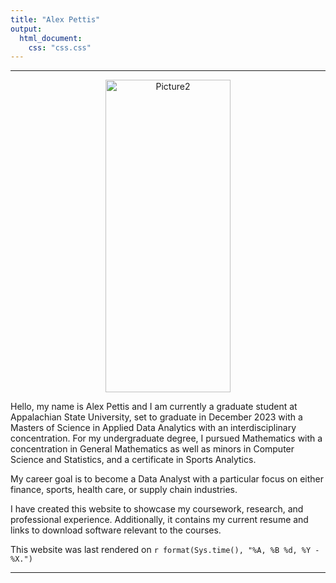 ```yaml
---
title: "Alex Pettis"
output:
  html_document:
    css: "css.css"
---
```


<hr>

<center>
<p><img src="./Picture2.jpg" alt="Picture2" align="center" hspace="20" style="width:200px;height:500px;"></p>
</center>

Hello, my name is Alex Pettis and I am currently a graduate student at Appalachian State University, set to graduate in December 2023 with a Masters of Science in Applied Data Analytics with an interdisciplinary concentration. For my undergraduate degree, I pursued Mathematics with a concentration in General Mathematics as well as minors in Computer Science and Statistics, and a certificate in Sports Analytics. 

My career goal is to become a Data Analyst with a particular focus on either finance, sports, health care, or supply chain industries.   

I have created this website to showcase my coursework, research, and professional experience. Additionally, it contains my current resume and links to download software relevant to the courses.

This website was last rendered on `r format(Sys.time(), "%A, %B %d, %Y - %X.")`

<hr>